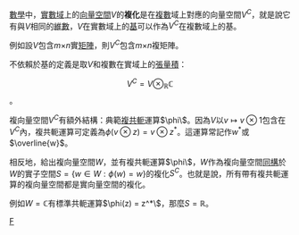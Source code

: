{{NoteTA
|G1 = Math
|1 = zh-cn:域; zh-tw:體;
}}
[[數學|數學]]中，[[實數|實數]][[域_(數學)|域]]上的[[向量空間|向量空間]]''V''的'''複化'''是在[[复数_(数学)|複數]]域上對應的向量空間''V<sup>C</sup>''，就是說它有與''V''相同的[[維數_(向量空間)|維數]]，''V''在實數域上的[[基_(線性代數)|基]]可以作為''V<sup>C</sup>''在複數域上的基。

例如設''V''包含''m''×''n''實[[矩陣|矩陣]]，則''V<sup>C</sup>''包含''m''×''n''複矩陣。

不依賴於基的定義是取''V''和複數在實域上的[[張量積|張量積]]：

:<math>V^C=V\otimes_{\mathbb{R}} \mathbb{C}</math>。

複向量空間<math>V^C</math>有額外結構：典範[[複共軛|複共軛]]運算<math>\phi\ </math>。因為<math>V</math>以<math>v\mapsto v\otimes 1</math>包含在<math>V^C</math>內，複共軛運算可定義為<math>\phi(v\otimes z) = v\otimes z^*</math>。這運算常記作<math>w^*</math>或<math>\overline{w}</math>。

相反地，給出複向量空間<math>W</math>，並有複共軛運算<math>\phi\ </math>，<math>W</math>作為複向量空間[[同構|同構]]於<math>W</math>的實子空間<math> S = \{w\in W : \phi(w) = w\} </math>的複化<math>S^C</math>。也就是說，所有帶有複共軛運算的複向量空間都是實向量空間的複化。

例如<math>W=\mathbb{C}</math>有標準共軛運算<math>\phi(z) = z^*\ </math>，那麼<math>S=\mathbb{R}</math>。


[[Category:多重线性代数|F]]